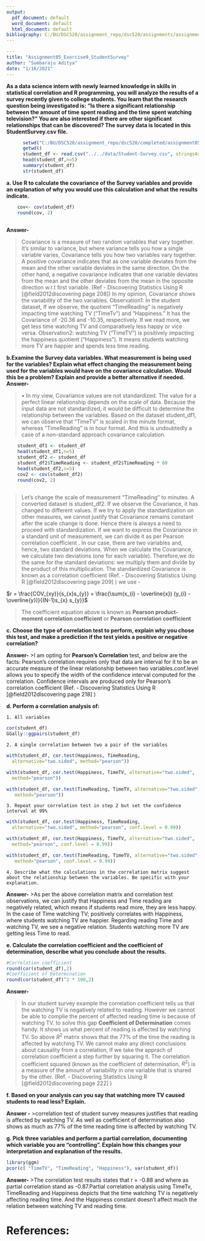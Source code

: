 ---
output:
  pdf_document: default
  word_document: default
  html_document: default
bibliography: C:/BU/DSC520/assignment_repo/dsc520/assignments/assignment04/bibliography.bib
---

```yaml
---
title: "Assignment05_Exercise9_StudentSurvey"
author: "Sumbaraju Aditya"
date: "1/16/2021"
---
```
**As a data science intern with newly learned knowledge in skills in statistical correlation and R programming, you will analyze the results of a survey recently given to college students. You learn that the research question being investigated is: “Is there a significant relationship between the amount of time spent reading and the time spent watching television?” You are also interested if there are other significant relationships that can be discovered? The survey data is located in this StudentSurvey.csv file.**
```{r}
      setwd("C:/BU/DSC520/assignment_repo/dsc520/completed/assignment05")
      getwd()
      student_df <- read.csv("../../data/Student-Survey.csv", stringsAsFactors = FALSE)
      head(student_df,n=5)
      summary(student_df)
      str(student_df)
```

**a. Use R to calculate the covariance of the Survey variables and provide an explanation of why you would use this calculation and what the results indicate.**

```{r}
    
    cov<- cov(student_df)
    round(cov, 2)
      
```
**Answer-** 

>Covariance is a measure of two random variables that vary together. It's similar to variance, but where variance tells you how a single variable varies, Covariance tells you how two variables vary together. A positive covariance indicates that as one variable deviates from the mean and the other variable deviates in the same direction. On the other hand, a negative covariance indicates that one variable deviates from the mean and the other deviates from the mean in the opposite direction w.r.t first variable. (Ref - Discovering Statistics Using R  [@field2012discovering page 208]) 
In my opinion, Covariance shows the variability of the two variables. 
Observation1: In the student dataset, If we observe, the quotient "TimeReading" is negatively impacting time watching TV ("TimeTv") and "Happiness." It has the Covariance of -20.36 and -10.35, respectively. If we read more, we get less time watching TV and comparatively less happy or vice versa. 
Observation2:  watching TV ("TimeTV") is positively impacting the happiness quotient ("Happiness"). It means students watching more TV are happier and spends less time reading.


**b.Examine the Survey data variables. What measurement is being used for the variables? Explain what effect changing the measurement being used for the variables would have on the covariance calculation. Would this be a problem? Explain and provide a better alternative if needed.**
**Answer-** 

>•	In my view, Covariance values are not standardized. The value for a perfect linear relationship depends on the scale of data. Because the input data are not standardized, it would be difficult to determine the relationship between the variables.
Based on the dataset student_df1, we can observe that  "TimeTV" is scaled in the minute format, whereas "TimeReading" is in hour format. And this is undoubtedly a case of a non-standard approach covariance calculation.


```{r}
    student_df1 <- student_df
    head(student_df1,n=5)
    student_df2 <- student_df
    student_df2$TimeReading <- student_df2$TimeReading * 60
    head(student_df2,n=5)
    cov2 <- cov(student_df2)
    round(cov2, 2)
    
```


>Let's change the scale of measurement "TimeReading" to minutes. A converted dataset is student_df2. If we observe the Covariance, it has changed to different values. If we try to apply the standardization on other measures, we cannot justify that Covariance remains constant after the scale change is done. Hence there is always a need to proceed with standardization. If we want to express the Covariance in a standard unit of measurement, we can divide it as per Pearson correlation coefficient . In our case, there are two variables and, hence, two standard deviations. When we calculate the Covariance, we calculate two deviations (one for each variable). Therefore,we do the same for the standard deviations: we multiply them and divide by the product of this multiplication. The standardized Covariance is known as a correlation coefficient (Ref. - Discovering Statistics Using R  [@field2012discovering page 209] )
we use -

$r = \frac{COV_{xy}}{s_{x}s_{y}} = \frac{\sum(x_{i} - \overline{x}) (y_{i} - \overline{y})}{(N-1)s_{x} s_{y}}$

>The coefficient equation above is known as **Pearson product-moment correlation coefficient** or **Pearson correlation coefficient**


**c. Choose the type of correlation test to perform, explain why you chose this test, and make a prediction if the test yields a positive or negative correlation?**

**Answer-** 
>I am opting for **Pearson's Correlation** test, and below are the facts:
Pearson's correlation requires only that data are interval for it to be an accurate measure of the linear relationship between two variables.conf.level allows you to specify the width of the confidence interval computed for the correlation. Confidence intervals are produced only for Pearson's correlation coefficient
(Ref. - Discovering Statistics Using R  [@field2012discovering page 218] )


**d. Perform a correlation analysis of:**

    1. All variables


```{r}
cor(student_df)    
GGally::ggpairs(student_df)
```
    
    2. A single correlation between two a pair of the variables


```{r}
with(student_df, cor.test(Happiness, TimeReading, 
  alternative="two.sided", method="pearson"))
```

```{r}
with(student_df, cor.test(Happiness, TimeTV, alternative="two.sided", 
  method="pearson"))
```


```{r}
with(student_df, cor.test(TimeReading, TimeTV, alternative="two.sided",
   method="pearson"))
```

    
    3. Repeat your correlation test in step 2 but set the confidence interval at 99%


```{r}
with(student_df, cor.test(Happiness, TimeReading, 
  alternative="two.sided", method="pearson", conf.level = 0.99))
```
    
```{r}
with(student_df, cor.test(Happiness, TimeTV, alternative="two.sided", 
  method="pearson", conf.level = 0.99))
```


```{r}
with(student_df, cor.test(TimeReading, TimeTV, alternative="two.sided",
   method="pearson", conf.level = 0.99))
```
    
    4. Describe what the calculations in the correlation matrix suggest about the relationship between the variables. Be specific with your explanation.
    
**Answer-** 
>As per the above correlation matrix and correlation test observations, we can justify that Happiness and Time reading are negatively related, which means if students read more, they are less happy. In the case of Time watching TV; positively correlates with Happiness, where students watching TV are happier. Regarding reading Time and watching TV, we see a negative relation. Students watching more TV are getting less Time to read. 


**e. Calculate the correlation coefficient and the coefficient of determination, describe what you conclude about the results.**

```{r}
#Correlation coefficient
round(cor(student_df),2)
#Coefficient of Determination
round(cor(student_df)^2 * 100,2)
```

**Answer-** 

>
In our student survey example the correlation coefficient tells us that the watching TV is negatively related to reading. However we cannot be able to complie the percent of affected reading time is because of watching TV. to solve this gap **Coefficient of Determination** comes handy. It shows us what percent of reading is affected by watching TV. So above $R^{2}$ matrix shows that the 77% of the time the reading is affected by watching TV. 
We cannot make any direct conclusions about causality from a correlation, If we take the apprach of correlation coefficient a step further by squaring it. The correlation coefficient squared (known as the coefficient of determination, $R^{2}$) is a measure
of the amount of variability in one variable that is shared by the other.
(Ref. - Discovering Statistics Using R  [@field2012discovering page 222] )

**f. Based on your analysis can you say that watching more TV caused students to read less? Explain.**

**Answer -** 
>correlation test of student survey measures justifies that reading is affected by watching TV. As well as coefficient of determination also shows as much as 77% of the time reading time is affected by watching TV. 


**g. Pick three variables and perform a partial correlation, documenting which variable you are “controlling”. Explain how this changes your interpretation and explanation of the results.**

```{r}
library(ggm)
pcor(c( "TimeTV", "TimeReading", "Happiness"), var(student_df))
```

**Answer-** 
>The correlation test results states that r = -0.88 and where as partial correlation stand as -0.87.Partial correlation analysis using TimeTv, TimeReading and Happiness depicts that the time watching TV is negatively affecting reading time. And the Happiness constant doesn't affect much the relation between watching TV and reading time.    

# References:
